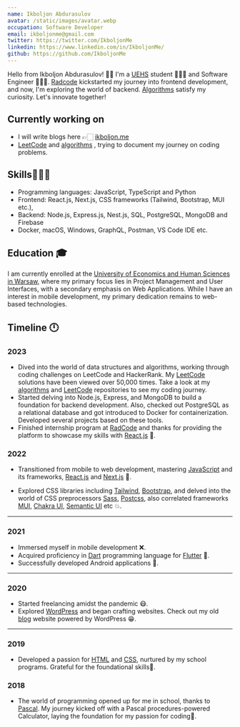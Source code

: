 ```yaml
---
name: Ikboljon Abdurasulov
avatar: /static/images/avatar.webp
occupation: Software Developer
email: ikboljonme@gmail.com
twitter: https://twitter.com/IkboljonMe
linkedin: https://www.linkedin.com/in/IkboljonMe/
github: https://github.com/IkboljonMe
---
```


Hello from Ikboljon Abdurasulov! 👋🏻 I'm a [UEHS](https://vizja.pl/en/) student 🧑🏻‍🎓 and Software Engineer 👨🏻‍💻. [Radcode](https://www.radcode.co/) kickstarted my journey into frontend development, and now, I'm exploring the world of backend. [Algorithms](https://github.com/IkboljonMe/javascript-algorithms) satisfy my curiosity. Let's innovate together!

## Currently working on

- I will write blogs here 👉🏻 [ikboljon.me](/)
- [LeetCode](https://github.com/IkboljonMe/leetcode) and [algorithms](https://github.com/IkboljonMe/javascript-algorithms) , trying to document my journey on coding problems.

## Skills👨🏻‍💻

- Programming languages: JavaScript, TypeScript and Python
- Frontend: React.js, Next.js, CSS frameworks (Tailwind, Bootstrap, MUI etc.),
- Backend: Node.js, Express.js, Nest.js, SQL, PostgreSQL, MongoDB and Firebase
- Docker, macOS, Windows, GraphQL, Postman, VS Code IDE etc.

## Education 🎓

I am currently enrolled at the [University of Economics and Human Sciences in Warsaw](https://vizja.pl/), where my primary focus lies in Project Management and User Interfaces, with a secondary emphasis on Web Applications. While I have an interest in mobile development, my primary dedication remains to web-based technologies.

## Timeline 🕛

### 2023

- Dived into the world of data structures and algorithms, working through coding challenges on LeetCode and HackerRank. My [LeetCode](https://leetcode.com/ikboljonme/) solutions have been viewed over 50,000 times. Take a look at my [algorithms](https://github.com/IkboljonMe/javascript-algorithms) and [LeetCode](https://github.com/IkboljonMe/leetcode) repositories to see my coding journey.
- Started delving into Node.js, Express, and MongoDB to build a foundation for backend development. Also, checked out PostgreSQL as a relational database and got introduced to Docker for containerization. Developed several projects based on these tools.
- Finished internship program at [RadCode](https://www.radcode.co/) and thanks for providing the platform to showcase my skills with [React.js](https://react.dev/) 🎉.

### 2022

- Transitioned from mobile to web development, mastering [JavaScript](https://www.w3schools.com/js/) and its frameworks, [React.js](https://react.dev/) and [Next.js](https://nextjs.org/) 🔄.

- Explored CSS libraries including [Tailwind](https://tailwindcss.com/docs/installation), [Bootstrap](https://getbootstrap.com/), and delved into the world of CSS preprocessors [Sass](https://sass-lang.com/), [Postcss](https://postcss.org/), also correlated frameworks [MUI](https://mui.com/), [Chakra UI](https://chakra-ui.com/), [Semantic UI](https://semantic-ui.com/) etc 💥.

---

### 2021

- Immersed myself in mobile development ❌.
- Acquired proficiency in [Dart](https://dart.dev/guides) programming language for [Flutter](https://docs.flutter.dev/) 🎉.
- Successfully developed Android applications 📱.

---

### 2020

- Started freelancing amidst the pandemic 😷.
- Explored [WordPress](https://wordpress.com/) and began crafting websites. Check out my old [blog](http://abdurasulov.unaux.com/) website powered by WordPress 😁.

---

### 2019

- Developed a passion for [HTML](https://developer.mozilla.org/en-US/docs/Web/HTML) and [CSS](https://developer.mozilla.org/en-US/docs/Web/CSS), nurtured by my school programs. Grateful for the foundational skills🎉.

### 2018

- The world of programming opened up for me in school, thanks to [Pascal](https://www.freepascal.org/docs.html). My journey kicked off with a Pascal procedures-powered Calculator, laying the foundation for my passion for coding🎉.
